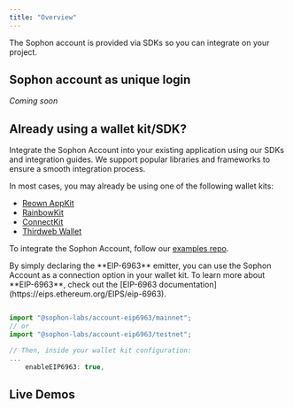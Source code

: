 ```yaml
---
title: "Overview"
---
```


The Sophon account is provided via SDKs so you can integrate on your project.

## Sophon account as unique login

_Coming soon_

## Already using a wallet kit/SDK?

Integrate the Sophon Account into your existing application using our SDKs and integration guides. We support popular libraries and frameworks to ensure a smooth integration process.

In most cases, you may already be using one of the following wallet kits:

- [Reown AppKit](https://docs.reown.com/appkit/overview)
- [RainbowKit](https://rainbow.me/)
- [ConnectKit](https://docs.family.co/connectkit)
- [Thirdweb Wallet](https://portal.thirdweb.com/)

To integrate the Sophon Account, follow our [examples repo](https://github.com/sophon-org/sophon-account/tree/main/examples).

<Note>
  By simply declaring the **EIP-6963** emitter, you can use the Sophon Account
  as a connection option in your wallet kit. To learn more about **EIP-6963**,
  check out the [EIP-6963
  documentation](https://eips.ethereum.org/EIPS/eip-6963).
</Note>

```typescript

import "@sophon-labs/account-eip6963/mainnet";
// or
import "@sophon-labs/account-eip6963/testnet";

// Then, inside your wallet kit configuration:
...
    enableEIP6963: true,
```

## Live Demos

<CardGroup cols={4}>

<Card
  title="RainbowKit"
  icon="code"
  href="/sophon-account/examples/rainbowkit"
/>

<Card title="Reown AppKit" icon="code" href="/sophon-account/examples/appkit" />

<Card
  title="ConnectKit"
  icon="code"
  href="/sophon-account/examples/connectkit"
/>

<Card
  title="Thirdweb Wallet"
  icon="code"
  href="/sophon-account/examples/thirdweb"
/>

</CardGroup>
